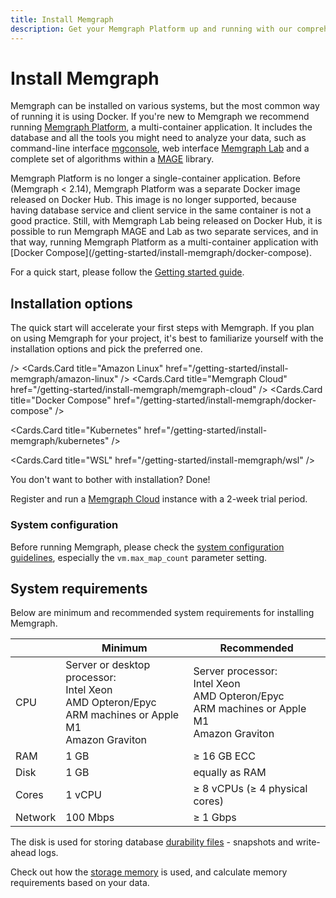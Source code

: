 ---
title: Install Memgraph
description: Get your Memgraph Platform up and running with our comprehensive installation guide, ensuring a hassle-free setup and quick initiation.
---



# Install Memgraph

Memgraph can be installed on various systems, but the most common way of running
it is using Docker. If you're new to Memgraph we recommend running [Memgraph
Platform](/getting-started#install-memgraph-platform), a multi-container
application. It includes the database and all the tools you might need to
analyze your data, such as command-line interface
[mgconsole](/getting-started/cli), web interface [Memgraph
Lab](/data-visualization) and a complete set of algorithms within a
[MAGE](/advanced-algorithms) library.

<Callout type="info">
Memgraph Platform is no longer a single-container application. Before (Memgraph
< 2.14), Memgraph Platform was a separate Docker image released on Docker Hub.
This image is no longer supported, because having database service and client
service in the same container is not a good practice. Still, with Memgraph Lab
being released on Docker Hub, it is possible to run Memgraph MAGE and Lab as two
separate services, and in that way, running Memgraph Platform as a
multi-container application with [Docker
Compose](/getting-started/install-memgraph/docker-compose).
</Callout>

For a quick start, please follow the [Getting started guide](/getting-started). 

## Installation options

The quick start will accelerate your first steps with Memgraph. If you plan on
using Memgraph for your project, it's best to familiarize yourself with the
installation options and pick the preferred one.

<Cards>
  <Cards.Card
    title="Docker"
    href="/getting-started/install-memgraph/docker"
  />
  <Cards.Card
    title="Debian"
    href="/getting-started/install-memgraph/debian"
  />
  <Cards.Card
    title="Ubuntu"
    href="/getting-started/install-memgraph/ubuntu"
  />
  <Cards.Card
    title="CentOS"
    href="/getting-started/install-memgraph/centos"
  />
  <Cards.Card
    title="Fedora"
    href="/getting-started/install-memgraph/fedora"
  />
  <Cards.Card
    title="Red Hat"
    href="/getting-started/install-memgraph/redhat"
  />
  <Cards.Card
    title="Rocky"
    href="/getting-started/install-memgraph/rocky"

  />
  <Cards.Card
  title="Amazon Linux"
  href="/getting-started/install-memgraph/amazon-linux"
  />
  <Cards.Card
    title="Memgraph Cloud"
    href="/getting-started/install-memgraph/memgraph-cloud"
  />
  <Cards.Card
    title="Docker Compose"
    href="/getting-started/install-memgraph/docker-compose"
  />

  <Cards.Card
    title="Kubernetes"
    href="/getting-started/install-memgraph/kubernetes"
  />

  <Cards.Card
    title="WSL"
    href="/getting-started/install-memgraph/wsl"
  />
</Cards>

You don't want to bother with installation? Done!

Register and run a [Memgraph Cloud](https://memgraph.com/cloud) instance with a
2-week trial period.

### System configuration

Before running Memgraph, please check the [system configuration guidelines](/database-management/system-configuration), especially the
`vm.max_map_count` parameter setting.

## System requirements

Below are minimum and recommended system requirements for installing Memgraph.

|         | Minimum  | Recommended                    |
| ------- | -------- | ------------------------------ |
| CPU     | Server or desktop processor: <br/> Intel Xeon <br/> AMD Opteron/Epyc <br/> ARM machines or Apple M1 <br/> Amazon Graviton | Server processor: <br/> Intel Xeon <br/> AMD Opteron/Epyc <br/> ARM machines or Apple M1 <br/> Amazon Graviton |
| RAM     | 1 GB     | ≥ 16 GB ECC                    |
| Disk    | 1 GB     | equally as RAM                 |
| Cores   | 1 vCPU   | ≥ 8 vCPUs (≥ 4 physical cores) |
| Network | 100 Mbps | ≥ 1 Gbps                       |

The disk is used for storing database [durability
files](/configuration/data-durability-and-backup) - snapshots and write-ahead
logs.

Check out how the [storage memory](/fundamentals/storage-memory-usage) is used,
and calculate memory requirements based on your data. 
